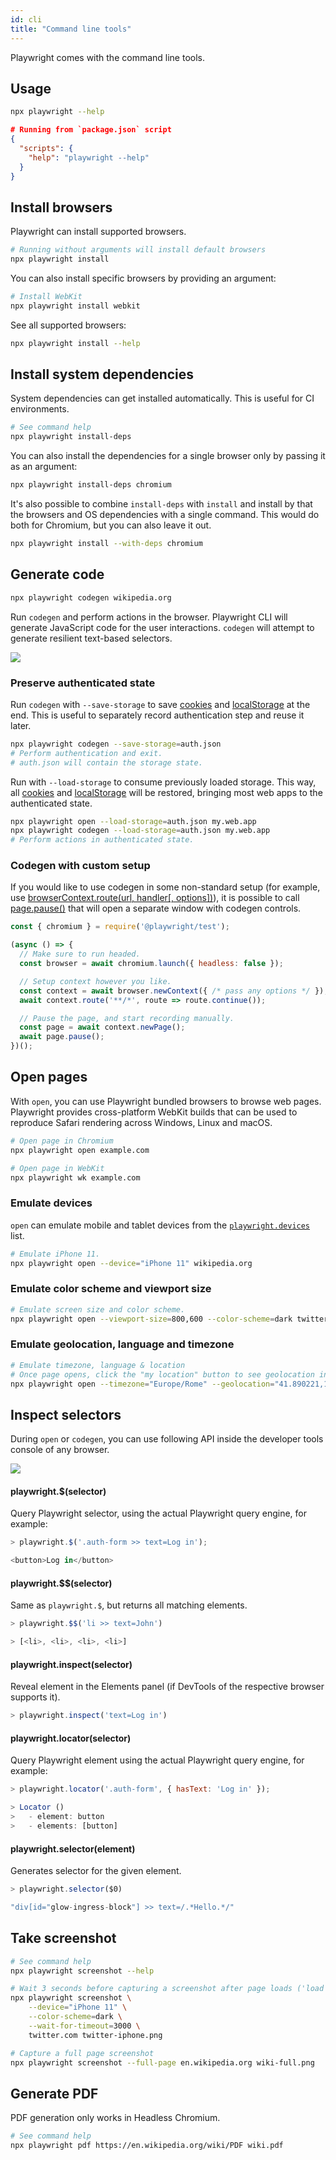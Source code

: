```yaml
---
id: cli
title: "Command line tools"
---
```


Playwright comes with the command line tools.

## Usage

```bash
npx playwright --help
```

```json
# Running from `package.json` script
{
  "scripts": {
    "help": "playwright --help"
  }
}
```

## Install browsers

Playwright can install supported browsers.

```bash
# Running without arguments will install default browsers
npx playwright install
```

You can also install specific browsers by providing an argument:

```bash
# Install WebKit
npx playwright install webkit
```

See all supported browsers:

```bash
npx playwright install --help
```

## Install system dependencies

System dependencies can get installed automatically. This is useful for CI environments.

```bash
# See command help
npx playwright install-deps
```

You can also install the dependencies for a single browser only by passing it as an argument:

```bash
npx playwright install-deps chromium
```

It's also possible to combine `install-deps` with `install` and install by that the browsers and OS dependencies with a single command. This would do both for Chromium, but you can also leave it out.

```bash
npx playwright install --with-deps chromium
```

## Generate code

```bash
npx playwright codegen wikipedia.org
```

Run `codegen` and perform actions in the browser. Playwright CLI will generate JavaScript code for the user interactions. `codegen` will attempt to generate resilient text-based selectors.

<img src="https://user-images.githubusercontent.com/284612/92536033-7e7ebe00-f1ed-11ea-9e1a-7cbd912e3391.gif"></img>

### Preserve authenticated state

Run `codegen` with `--save-storage` to save [cookies](https://developer.mozilla.org/en-US/docs/Web/HTTP/Cookies) and [localStorage](https://developer.mozilla.org/en-US/docs/Web/API/Window/localStorage) at the end. This is useful to separately record authentication step and reuse it later.

```bash
npx playwright codegen --save-storage=auth.json
# Perform authentication and exit.
# auth.json will contain the storage state.
```

Run with `--load-storage` to consume previously loaded storage. This way, all [cookies](https://developer.mozilla.org/en-US/docs/Web/HTTP/Cookies) and [localStorage](https://developer.mozilla.org/en-US/docs/Web/API/Window/localStorage) will be restored, bringing most web apps to the authenticated state.

```bash
npx playwright open --load-storage=auth.json my.web.app
npx playwright codegen --load-storage=auth.json my.web.app
# Perform actions in authenticated state.
```

### Codegen with custom setup

If you would like to use codegen in some non-standard setup (for example, use [browserContext.route(url, handler[, options])](/api/class-browsercontext.mdx#browser-context-route)), it is possible to call [page.pause()](/api/class-page.mdx#page-pause) that will open a separate window with codegen controls.

```js
const { chromium } = require('@playwright/test');

(async () => {
  // Make sure to run headed.
  const browser = await chromium.launch({ headless: false });

  // Setup context however you like.
  const context = await browser.newContext({ /* pass any options */ });
  await context.route('**/*', route => route.continue());

  // Pause the page, and start recording manually.
  const page = await context.newPage();
  await page.pause();
})();
```

## Open pages

With `open`, you can use Playwright bundled browsers to browse web pages. Playwright provides cross-platform WebKit builds that can be used to reproduce Safari rendering across Windows, Linux and macOS.

```bash
# Open page in Chromium
npx playwright open example.com
```

```bash
# Open page in WebKit
npx playwright wk example.com
```

### Emulate devices

`open` can emulate mobile and tablet devices from the [`playwright.devices`](https://playwright.dev/docs/api/class-playwright#playwrightdevices) list.

```bash
# Emulate iPhone 11.
npx playwright open --device="iPhone 11" wikipedia.org
```

### Emulate color scheme and viewport size

```bash
# Emulate screen size and color scheme.
npx playwright open --viewport-size=800,600 --color-scheme=dark twitter.com
```

### Emulate geolocation, language and timezone

```bash
# Emulate timezone, language & location
# Once page opens, click the "my location" button to see geolocation in action
npx playwright open --timezone="Europe/Rome" --geolocation="41.890221,12.492348" --lang="it-IT" maps.google.com
```

## Inspect selectors

During `open` or `codegen`, you can use following API inside the developer tools console of any browser.

<img src="https://user-images.githubusercontent.com/284612/92536317-37dd9380-f1ee-11ea-875d-daf1b206dd56.png"></img>

#### playwright.$(selector)

Query Playwright selector, using the actual Playwright query engine, for example:

```js
> playwright.$('.auth-form >> text=Log in');

<button>Log in</button>
```

#### playwright.$$(selector)

Same as `playwright.$`, but returns all matching elements.

```js
> playwright.$$('li >> text=John')

> [<li>, <li>, <li>, <li>]
```

#### playwright.inspect(selector)

Reveal element in the Elements panel (if DevTools of the respective browser supports it).

```js
> playwright.inspect('text=Log in')
```

#### playwright.locator(selector)

Query Playwright element using the actual Playwright query engine, for example:

```js
> playwright.locator('.auth-form', { hasText: 'Log in' });

> Locator ()
>   - element: button
>   - elements: [button]
```

#### playwright.selector(element)

Generates selector for the given element.

```js
> playwright.selector($0)

"div[id="glow-ingress-block"] >> text=/.*Hello.*/"
```

## Take screenshot

```bash
# See command help
npx playwright screenshot --help
```

```bash
# Wait 3 seconds before capturing a screenshot after page loads ('load' event fires)
npx playwright screenshot \
    --device="iPhone 11" \
    --color-scheme=dark \
    --wait-for-timeout=3000 \
    twitter.com twitter-iphone.png
```

```bash
# Capture a full page screenshot
npx playwright screenshot --full-page en.wikipedia.org wiki-full.png
```

## Generate PDF

PDF generation only works in Headless Chromium.

```bash
# See command help
npx playwright pdf https://en.wikipedia.org/wiki/PDF wiki.pdf
```


[Accessibility]: /api/class-accessibility.mdx "Accessibility"
[Android]: /api/class-android.mdx "Android"
[AndroidDevice]: /api/class-androiddevice.mdx "AndroidDevice"
[AndroidInput]: /api/class-androidinput.mdx "AndroidInput"
[AndroidSocket]: /api/class-androidsocket.mdx "AndroidSocket"
[AndroidWebView]: /api/class-androidwebview.mdx "AndroidWebView"
[APIRequest]: /api/class-apirequest.mdx "APIRequest"
[APIRequestContext]: /api/class-apirequestcontext.mdx "APIRequestContext"
[APIResponse]: /api/class-apiresponse.mdx "APIResponse"
[APIResponseAssertions]: /test-assertions.mdx "APIResponseAssertions"
[Browser]: /api/class-browser.mdx "Browser"
[BrowserContext]: /api/class-browsercontext.mdx "BrowserContext"
[BrowserServer]: /api/class-browserserver.mdx "BrowserServer"
[BrowserType]: /api/class-browsertype.mdx "BrowserType"
[CDPSession]: /api/class-cdpsession.mdx "CDPSession"
[ConsoleMessage]: /api/class-consolemessage.mdx "ConsoleMessage"
[Coverage]: /api/class-coverage.mdx "Coverage"
[Dialog]: /api/class-dialog.mdx "Dialog"
[Download]: /api/class-download.mdx "Download"
[Electron]: /api/class-electron.mdx "Electron"
[ElectronApplication]: /api/class-electronapplication.mdx "ElectronApplication"
[ElementHandle]: /api/class-elementhandle.mdx "ElementHandle"
[FileChooser]: /api/class-filechooser.mdx "FileChooser"
[Frame]: /api/class-frame.mdx "Frame"
[FrameLocator]: /api/class-framelocator.mdx "FrameLocator"
[JSHandle]: /api/class-jshandle.mdx "JSHandle"
[Keyboard]: /api/class-keyboard.mdx "Keyboard"
[Locator]: /api/class-locator.mdx "Locator"
[LocatorAssertions]: /test-assertions.mdx "LocatorAssertions"
[Logger]: /api/class-logger.mdx "Logger"
[Mouse]: /api/class-mouse.mdx "Mouse"
[Page]: /api/class-page.mdx "Page"
[PageAssertions]: /test-assertions.mdx "PageAssertions"
[Playwright]: /api/class-playwright.mdx "Playwright"
[PlaywrightAssertions]: /test-assertions.mdx "PlaywrightAssertions"
[Request]: /api/class-request.mdx "Request"
[Response]: /api/class-response.mdx "Response"
[Route]: /api/class-route.mdx "Route"
[ScreenshotAssertions]: /test-assertions.mdx "ScreenshotAssertions"
[Selectors]: /api/class-selectors.mdx "Selectors"
[TimeoutError]: /api/class-timeouterror.mdx "TimeoutError"
[Touchscreen]: /api/class-touchscreen.mdx "Touchscreen"
[Tracing]: /api/class-tracing.mdx "Tracing"
[Video]: /api/class-video.mdx "Video"
[WebSocket]: /api/class-websocket.mdx "WebSocket"
[Worker]: /api/class-worker.mdx "Worker"
[Fixtures]: /api/class-fixtures.mdx "Fixtures"
[Test]: /api/class-test.mdx "Test"
[TestConfig]: /api/class-testconfig.mdx "TestConfig"
[TestError]: /api/class-testerror.mdx "TestError"
[TestInfo]: /api/class-testinfo.mdx "TestInfo"
[TestOptions]: /api/class-testoptions.mdx "TestOptions"
[TestProject]: /api/class-testproject.mdx "TestProject"
[WorkerInfo]: /api/class-workerinfo.mdx "WorkerInfo"
[Location]: /api/class-location.mdx "Location"
[Reporter]: /api/class-reporter.mdx "Reporter"
[Suite]: /api/class-suite.mdx "Suite"
[TestCase]: /api/class-testcase.mdx "TestCase"
[TestResult]: /api/class-testresult.mdx "TestResult"
[TestStep]: /api/class-teststep.mdx "TestStep"
[Element]: https://developer.mozilla.org/en-US/docs/Web/API/element "Element"
[EvaluationArgument]: /evaluating.mdx#evaluation-argument "EvaluationArgument"
[Promise]: https://developer.mozilla.org/en-US/docs/Web/JavaScript/Reference/Global_Objects/Promise "Promise"
[iterator]: https://developer.mozilla.org/en-US/docs/Web/JavaScript/Reference/Iteration_protocols "Iterator"
[origin]: https://developer.mozilla.org/en-US/docs/Glossary/Origin "Origin"
[selector]: https://developer.mozilla.org/en-US/docs/Web/CSS/CSS_Selectors "selector"
[Serializable]: https://developer.mozilla.org/en-US/docs/Web/JavaScript/Reference/Global_Objects/JSON/stringify#Description "Serializable"
[UIEvent.detail]: https://developer.mozilla.org/en-US/docs/Web/API/UIEvent/detail "UIEvent.detail"
[UnixTime]: https://en.wikipedia.org/wiki/Unix_time "Unix Time"
[xpath]: https://developer.mozilla.org/en-US/docs/Web/XPath "xpath"

[Array]: https://developer.mozilla.org/en-US/docs/Web/JavaScript/Reference/Global_Objects/Array "Array"
[boolean]: https://developer.mozilla.org/en-US/docs/Web/JavaScript/Data_structures#Boolean_type "Boolean"
[Buffer]: https://nodejs.org/api/buffer.html#buffer_class_buffer "Buffer"
[ChildProcess]: https://nodejs.org/api/child_process.html "ChildProcess"
[Error]: https://nodejs.org/api/errors.html#errors_class_error "Error"
[EventEmitter]: https://nodejs.org/api/events.html#events_class_eventemitter "EventEmitter"
[function]: https://developer.mozilla.org/en-US/docs/Web/JavaScript/Reference/Global_Objects/Function "Function"
[Map]: https://developer.mozilla.org/en-US/docs/Web/JavaScript/Reference/Global_Objects/Map "Map"
[null]: https://developer.mozilla.org/en-US/docs/Web/JavaScript/Reference/Global_Objects/null "null"
[number]: https://developer.mozilla.org/en-US/docs/Web/JavaScript/Data_structures#Number_type "Number"
[Object]: https://developer.mozilla.org/en-US/docs/Web/JavaScript/Reference/Global_Objects/Object "Object"
[Promise]: https://developer.mozilla.org/en-US/docs/Web/JavaScript/Reference/Global_Objects/Promise "Promise"
[Readable]: https://nodejs.org/api/stream.html#stream_class_stream_readable "Readable"
[RegExp]: https://developer.mozilla.org/en-US/docs/Web/JavaScript/Reference/Global_Objects/RegExp "RegExp"
[string]: https://developer.mozilla.org/en-US/docs/Web/JavaScript/Data_structures#String_type "string"
[void]: https://developer.mozilla.org/en-US/docs/Web/JavaScript/Reference/Global_Objects/undefined "void"
[URL]: https://nodejs.org/api/url.html "URL"

[all available image tags]: https://mcr.microsoft.com/en-us/product/playwright/about "all available image tags"
[Docker Hub]: https://hub.docker.com/_/microsoft-playwright "Docker Hub"
[Dockerfile.focal]: https://github.com/microsoft/playwright/blob/main/utils/docker/Dockerfile.focal "Dockerfile.focal"
